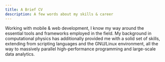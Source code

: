 ```yaml
---
title: A Brief CV
description: A few words about my skills & career
---
```



Working with mobile & web development, I know my way around the essential tools and frameworks employed in the field. 
My background in computational physics has additionally provided me with a solid set of skills, extending from scripting languages and the GNU/Linux environment, all the way to massively parallel high-performance programming and large-scale data analytics.

